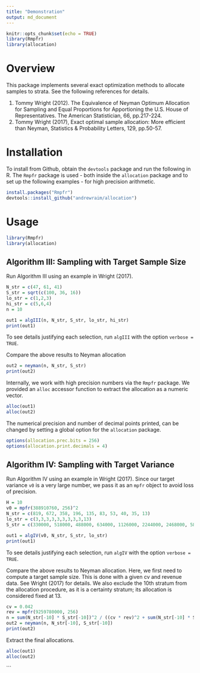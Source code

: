 ```yaml
---
title: "Demonstration"
output: md_document
---
```


```r
knitr::opts_chunk$set(echo = TRUE)
library(Rmpfr)
library(allocation)
```

# Overview
This package implements several exact optimization methods to allocate samples to strata. See the following references for details.

1. Tommy Wright (2012). The Equivalence of Neyman Optimum Allocation for
Sampling and Equal Proportions for Apportioning the U.S. House of
Representatives. The American Statistician, 66, pp.217-224.
2. Tommy Wright (2017), Exact optimal sample allocation: More efficient than
Neyman, Statistics & Probability Letters, 129, pp.50-57.

# Installation
To install from Github, obtain the `devtools` package and run the following in R. The `Rmpfr` package is used - both inside the `allocation` package and to set up the following examples - for high precision arithmetic.

```r
install.packages("Rmpfr")
devtools::install_github("andrewraim/allocation")
```

# Usage

```r
library(Rmpfr)
library(allocation)
```

## Algorithm III: Sampling with Target Sample Size
Run Algorithm III using an example in Wright (2017).

```r
N_str = c(47, 61, 41)
S_str = sqrt(c(100, 36, 16))
lo_str = c(1,2,3)
hi_str = c(5,6,4)
n = 10

out1 = algIII(n, N_str, S_str, lo_str, hi_str)
print(out1)
```
To see details justifying each selection, run `algIII` with the option `verbose = TRUE`.

Compare the above results to Neyman allocation
```r
out2 = neyman(n, N_str, S_str)
print(out2)
```

Internally, we work with high precision numbers via the `Rmpfr` package. We provided an `alloc` accessor function to extract the allocation as a numeric vector.

```r
alloc(out1)
alloc(out2)
```

The numerical precision and number of decimal points printed, can be changed by setting a global option for the `allocation` package.
```r
options(allocation.prec.bits = 256)
options(allocation.print.decimals = 4)
```

## Algorithm IV: Sampling with Target Variance
Run Algorithm IV using an example in Wright (2017). Since our target variance `v0` is a very large number, we pass it as an `mpfr` object to avoid loss of precision.
```r
H = 10
v0 = mpfr(388910760, 256)^2
N_str = c(819, 672, 358, 196, 135, 83, 53, 40, 35, 13)
lo_str = c(3,3,3,3,3,3,3,3,3,13)
S_str = c(330000, 518000, 488000, 634000, 1126000, 2244000, 2468000, 5869000, 29334000, 1233311000)

out1 = algIV(v0, N_str, S_str, lo_str)
print(out1)
```
To see details justifying each selection, run `algIV` with the option `verbose = TRUE`.

Compare the above results to Neyman allocation. Here, we first need to compute a target sample size. This is done with a given cv and revenue data. See Wright (2017) for details. We also exclude the 10th stratum from the allocation procedure, as it is a certainty stratum; its allocation is considered fixed at 13.
```r
cv = 0.042
rev = mpfr(9259780000, 256)
n = sum(N_str[-10] * S_str[-10])^2 / ((cv * rev)^2 + sum(N_str[-10] * S_str[-10]^2))
out2 = neyman(n, N_str[-10], S_str[-10])
print(out2)
```

Extract the final allocations.
```r
alloc(out1)
alloc(out2)
```

```